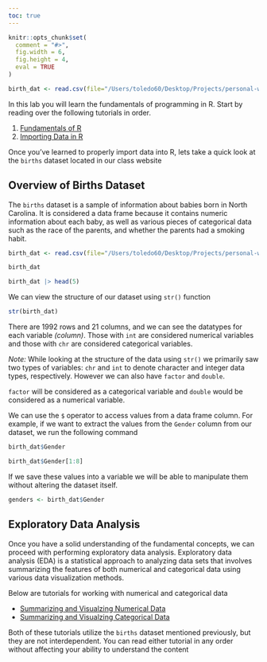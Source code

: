 ```yaml
---
toc: true
---
```


```r
knitr::opts_chunk$set(
  comment = "#>",
  fig.width = 6,
  fig.height = 4,
  eval = TRUE
)
```

```r
birth_dat <- read.csv(file="/Users/toledo60/Desktop/Projects/personal-website/ucla/stats10/data/births.csv")
```


In this lab you will learn the fundamentals of programming in R. Start by reading over the following tutorials in order.

1. [Fundamentals of R](/ucla/stats10/fundamentals.qmd)
2. [Importing Data in R](/ucla/stats10/importing_data.qmd)

Once you've learned to properly import data into R, lets take a quick look at the `births` dataset located in our class website

## Overview of Births Dataset

The `births` dataset is a sample of information about babies born in North Carolina. It is considered a data frame because it contains numeric information about each baby, as well as various pieces of categorical data such as the race of the parents, and whether the parents had a smoking habit.

```r
birth_dat <- read.csv(file="/Users/toledo60/Desktop/Projects/personal-website/ucla/stats10/data/births.csv")
```

```r
birth_dat
```


```r
birth_dat |> head(5)
```

We can view the structure of our dataset using `str()` function

```r
str(birth_dat) 
```

There are 1992 rows and 21 columns, and we can see the datatypes for each variable *(column)*. Those with `int` are considered numerical variables and those with `chr` are considered categorical variables.

*Note:* While looking at the structure of the data using `str()` we primarily saw two types of variables: `chr` and `int` to denote character and integer data types, respectively. However we can also have `factor` and `double`.

`factor` will be considered as a categorical variable and `double` would be considered as a numerical variable.

We can use the `$` operator to access values from a data frame column. For example, if we want to extract the values from the `Gender` column from our dataset, we run the following command

```r
birth_dat$Gender
```

```r
birth_dat$Gender[1:8]
```

If we save these values into a variable we will be able to manipulate them without altering the dataset itself.

```r
genders <- birth_dat$Gender
```


## Exploratory Data Analysis

Once you have a solid understanding of the fundamental concepts, we can proceed with performing exploratory data analysis. Exploratory data analysis (EDA) is a statistical approach to analyzing data sets that involves summarizing the features of both numerical and categorical data using various data visualization methods.

Below are tutorials for working with numerical and categorical data

- [Summarizing and Visualzing Numerical Data](/ucla/stats10/intro_numerical_variables.qmd)
- [Summarizing and Visualzing Categorical Data](/ucla/stats10/intro_categorical_variables.qmd)

Both of these tutorials utilize the `births` dataset mentioned previously, but they are not interdependent. You can read either tutorial in any order without affecting your ability to understand the content



